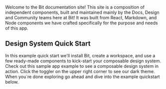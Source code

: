Welcome to the Bit documentation site! This site is a composition of independent components, built and maintained mainly by the Docs, Design and Community teams here at Bit! It was built from React, Markdown, and Node components we have crafted specifically for the purpose and needs of this app.

## Design System Quick Start

In this example quick start we'll install Bit, create a workspace, and use a few ready-made components to kick-start your composable design system.
Check out this sample app example to see a composable design system in action. Click the toggler on the upper right corner to see our dark theme.
When you`re done exploring go ahead and dive into the example quickstart below.
